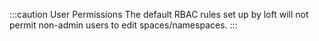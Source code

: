 :::caution User Permissions
The default RBAC rules set up by loft will not permit non-admin users to edit spaces/namespaces.
:::